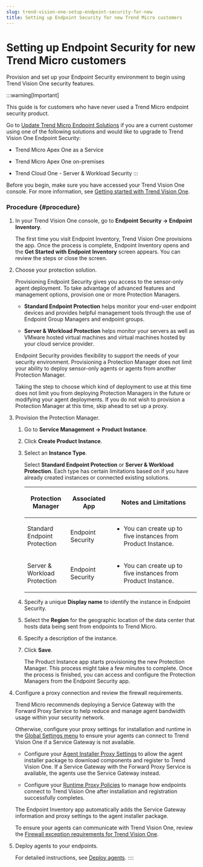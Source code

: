 ```yaml
---
slug: trend-vision-one-setup-endpoint-security-for-new
title: Setting up Endpoint Security for new Trend Micro customers
---
```

# Setting up Endpoint Security for new Trend Micro customers

Provision and set up your Endpoint Security environment to begin using Trend Vision One security features.

:::warning[Important]

This guide is for customers who have never used a Trend Micro endpoint security product.

Go to [Update Trend Micro Endpoint Solutions](update-endpoint-solutions.mdx) if you are a current customer using one of the following solutions and would like to upgrade to Trend Vision One Endpoint Security:

- Trend Micro Apex One as a Service

- Trend Micro Apex One on-premises

- Trend Cloud One - Server & Workload Security
:::

Before you begin, make sure you have accessed your Trend Vision One console. For more information, see [Getting started with Trend Vision One](getting-started-trend-vision.mdx).

### Procedure {#procedure}

1.  In your Trend Vision One console, go to **Endpoint Security → Endpoint Inventory**.

    The first time you visit Endpoint Inventory, Trend Vision One provisions the app. Once the process is complete, Endpoint Inventory opens and the **Get Started with Endpoint Inventory** screen appears. You can review the steps or close the screen.

2.  Choose your protection solution.

    Provisioning Endpoint Security gives you access to the sensor-only agent deployment. To take advantage of advanced features and management options, provision one or more Protection Managers.

    - **Standard Endpoint Protection** helps monitor your end-user endpoint devices and provides helpful management tools through the use of Endpoint Group Managers and endpoint groups.

    - **Server & Workload Protection** helps monitor your servers as well as VMware hosted virtual machines and virtual machines hosted by your cloud service provider.

    Endpoint Security provides flexibility to support the needs of your security environment. Provisioning a Protection Manager does not limit your ability to deploy sensor-only agents or agents from another Protection Manager.

    Taking the step to choose which kind of deployment to use at this time does not limit you from deploying Protection Managers in the future or modifying your agent deployments. If you do not wish to provision a Protection Manager at this time, skip ahead to set up a proxy.

3.  Provision the Protection Manager.

    1.  Go to **Service Management → Product Instance**.

    2.  Click **Create Product Instance**.

    3.  Select an **Instance Type**.

        Select **Standard Endpoint Protection** or **Server & Workload Protection**. Each type has certain limitations based on if you have already created instances or connected existing solutions.

        <table>
        <colgroup>
        <col style="width: 25%" />
        <col style="width: 25%" />
        <col style="width: 50%" />
        </colgroup>
        <thead>
        <tr>
        <th><p>Protection Manager</p></th>
        <th><p>Associated App</p></th>
        <th><p>Notes and Limitations</p></th>
        </tr>
        </thead>
        <tbody>
        <tr>
        <td><p>Standard Endpoint Protection</p></td>
        <td><p>Endpoint Security</p></td>
        <td><ul>
        <li><p>You can create up to five instances from Product Instance.</p></li>
        </ul></td>
        </tr>
        <tr>
        <td><p>Server &amp; Workload Protection</p></td>
        <td><p>Endpoint Security</p></td>
        <td><ul>
        <li><p>You can create up to five instances from Product Instance.</p></li>
        </ul></td>
        </tr>
        </tbody>
        </table>

    4.  Specify a unique **Display name** to identify the instance in Endpoint Security.

    5.  Select the **Region** for the geographic location of the data center that hosts data being sent from endpoints to Trend Micro.

    6.  Specify a description of the instance.

    7.  Click **Save**.

        The Product Instance app starts provisioning the new Protection Manager. This process might take a few minutes to complete. Once the process is finished, you can access and configure the Protection Managers from the Endpoint Security app.

4.  Configure a proxy connection and review the firewall requirements.

    Trend Micro recommends deploying a Service Gateway with the Forward Proxy Service to help reduce and manage agent bandwidth usage within your security network.

    Otherwise, configure your proxy settings for installation and runtime in the [Global Settings menu](global-settings-endpoint-inventory.mdx) to ensure your agents can connect to Trend Vision One if a Service Gateway is not available.

    - Configure your [Agent Installer Proxy Settings](agent-installer-proxy-settings.mdx) to allow the agent installer package to download components and register to Trend Vision One. If a Service Gateway with the Forward Proxy Service is available, the agents use the Service Gateway instead.

    - Configure your [Runtime Proxy Policies](runtime-proxy-settings.mdx) to manage how endpoints connect to Trend Vision One after installation and registration successfully completes.

    The Endpoint Inventory app automatically adds the Service Gateway information and proxy settings to the agent installer package.

    To ensure your agents can communicate with Trend Vision One, review the [Firewall exception requirements for Trend Vision One](firewall-exception-requirements-for.mdx).

5.  Deploy agents to your endpoints.

    For detailed instructions, see [Deploy agents](deploy-agents.mdx).
::::
